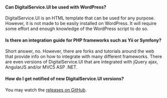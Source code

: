 #### Can DigitalService.UI be used with WordPress?

DigitalService.UI is an HTML template that can be used for any purpose. However, it is not made to be easily installed on WordPress. It will require some effort and enough knowledge of the WordPress script to do so.

#### Is there an integration guide for PHP frameworks such as Yii or Symfony?

Short answer, no. However, there are forks and tutorials around the web that provide info on how to integrate with many different frameworks. There are even versions of DigitalService.UI that are integrated with jQuery ajax, AngularJS and/or MVC5 ASP .NET.

#### How do I get notified of new DigitalService.UI versions?

You may watch the [releases on GitHub](https://github.com/ColorlibHQ/adminlte).
